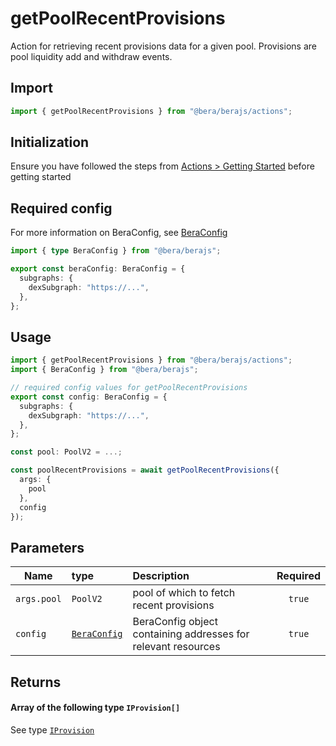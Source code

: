 # getPoolRecentProvisions

Action for retrieving recent provisions data for a given pool. Provisions are pool liquidity add and withdraw events.

## Import

```ts
import { getPoolRecentProvisions } from "@bera/berajs/actions";
```

## Initialization

Ensure you have followed the steps from [Actions > Getting Started](/actions/getting-started) before getting started

## Required config

For more information on BeraConfig, see [BeraConfig](/bera-config/)

```ts twoslash
import { type BeraConfig } from "@bera/berajs";

export const beraConfig: BeraConfig = {
  subgraphs: {
    dexSubgraph: "https://...",
  },
};
```

## Usage

```ts
import { getPoolRecentProvisions } from "@bera/berajs/actions";
import { BeraConfig } from "@bera/berajs";

// required config values for getPoolRecentProvisions
export const config: BeraConfig = {
  subgraphs: {
    dexSubgraph: "https://...",
  },
};

const pool: PoolV2 = ...;

const poolRecentProvisions = await getPoolRecentProvisions({
  args: {
    pool
  },
  config
});
```

## Parameters

| Name        | type                              | Description                                                   | Required |
| ----------- | :-------------------------------- | :------------------------------------------------------------ | :------: |
| `args.pool` | `PoolV2`                          | pool of which to fetch recent provisions                      |  `true`  |
| `config`    | [`BeraConfig`](/types/BeraConfig) | BeraConfig object containing addresses for relevant resources |  `true`  |

## Returns

#### Array of the following type `IProvision[]`

See type [`IProvision`](/types/IProvision)

